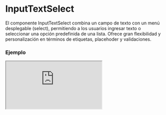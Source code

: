 # InputTextSelect

El componente InputTextSelect combina un campo de texto con un menú desplegable (select), permitiendo a los usuarios ingresar texto o seleccionar una opción predefinida de una lista. Ofrece gran flexibilidad y personalización en términos de etiquetas, placehoder y validaciones.


### Ejemplo

<Iframe
  minHeightIframe="30dvh"
  src="https://fenextjs-component-storybook.vercel.app/iframe.html?args=&id=input-inputtextselect--index&viewMode=story"
/>

### Importacion

Para importar el componente InputTextSelect, se puede hacer desde fenextjs

```tsx copy
import { InputTextSelect } from "fenextjs";
```

### Parametros

| Parametro         | Tipo                                        | Requerido | Default   | Descripcion                                                                                                                |
| ----------------- | ------------------------------------------- | --------- | --------- | -------------------------------------------------------------------------------------------------------------------------- |
| label             | any                                         | no        | undefined | Texto de la etiqueta que se muestra para el campo de texto y select.                                                       |
| placeholderSelect | string                                      | no        | undefined | Texto que se muestra como placeholder en el campo select.                                                                  |
| placeholderText   | string                                      | no        | undefined | Texto que se muestra como placeholder en el campo de texto.                                                                |
| defaultValue      | Partial\<TextSelectProps\>                  | no        | \{\}      | Valor predeterminado para el componente, incluyendo el texto y la opción seleccionada.                                     |
| value             | Partial\<TextSelectProps\>                  | no        | undefined | Valor actual del componente, que puede ser controlado externamente. Incluye el texto y la opción seleccionada.             |
| onChange          | (data: Partial\<TextSelectProps\>) =\> void | no        | undefined | Función que se ejecuta al cambiar el valor del texto o del select. Recibe un objeto con las propiedades 'text' y 'select'. |
| posSelect         | 'left' \| 'right'                           | no        | 'left'    | Posición del campo select respecto al campo de texto.                                                                      |
| validator         | any                                         | no        | undefined | Validador personalizado para el campo de texto y select.                                                                   |
| errorWithIsChange | boolean                                     | no        | false     | Determina si se debe mostrar el mensaje de error cuando el valor cambia.                                                   |
| error             | string \| ReactNode                         | no        | undefined | Mensaje de error que se muestra cuando la validación falla.                                                                |

### Storybook

Para ver el storybook del componente lo puede hacer con este [link](https://fenextjs-component-storybook.vercel.app/?path=/story/input-inputtextselect--index)

### Usos

- InputTextSelect básico

```tsx copy
<InputTextSelect />
```

- InputTextSelect con placeholders

```tsx copy
<InputTextSelect
  placeholderText="Ingresa texto"
  placeholderSelect="Selecciona una opción"
/>
```

- InputTextSelect con valores predeterminados

```tsx copy
<InputTextSelect
  defaultValue={{ text: "Texto inicial", select: { id: 1, text: "Opción 1" } }}
/>
```

- InputTextSelect con onChange

```tsx copy
<InputTextSelect onChange={(data) => console.log(data)} />
```
